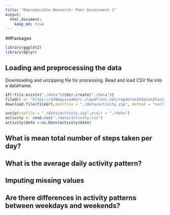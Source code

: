 ```yaml
---
title: "Reproducible Research: Peer Assessment 1"
output: 
  html_document:
    keep_md: true
---
```

##Packages 
```r
library(ggplot2)
library(dplyr)
```

## Loading and preprocessing the data
Downloading and unzipping file for processing. Read and load CSV file into a dataframe. 
``` r
if(!file.exists("./data")){dir.create("./data")}
fileUrl <- "https://d396qusza40orc.cloudfront.net/repdata%2Fdata%2Factivity.zip"
download.file(fileUrl,destfile = "./data/activity.zip", method = "curl")

unzip(zipfile = "./data/activity.zip",exdir = "./data")
activity <- read.csv("./data/activity.csv")
activity$date <-as.Date(activity$date)
```

## What is mean total number of steps taken per day?



## What is the average daily activity pattern?



## Imputing missing values



## Are there differences in activity patterns between weekdays and weekends?
